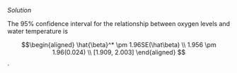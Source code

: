 
\color{blue}

*Solution* 

The 95% confidence interval for the relationship between oxygen levels and water temperature is

$$\begin{aligned}
\hat{\beta}^* \pm 1.96SE(\hat\beta) \\
1.956 \pm 1.96(0.024) \\
[1.909, 2.003]
\end{aligned}
$$.

\color{black}

